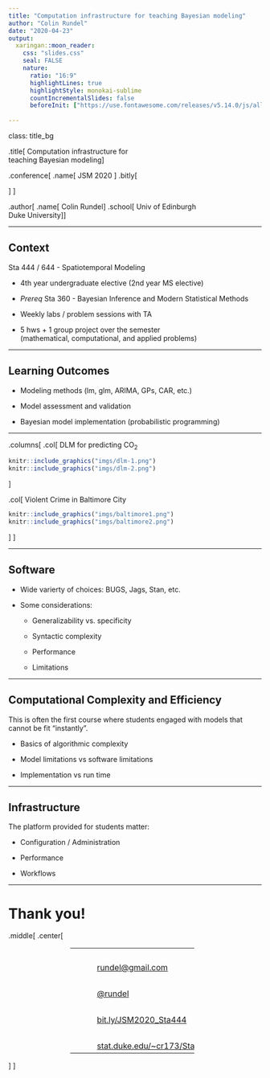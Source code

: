 ```yaml
---
title: "Computation infrastructure for teaching Bayesian modeling"
author: "Colin Rundel"
date: "2020-04-23"
output:
  xaringan::moon_reader:
    css: "slides.css"
    seal: FALSE
    nature:
      ratio: "16:9"
      highlightLines: true
      highlightStyle: monokai-sublime
      countIncrementalSlides: false
      beforeInit: ["https://use.fontawesome.com/releases/v5.14.0/js/all.js"]
      
---
```

class: title_bg

.title[
Computation infrastructure for<br/>teaching Bayesian modeling
]

.conference[
  .name[ 
    JSM 2020 
  ]
  .bitly[ 
    
  ] 
]

.author[
.name[
Colin Rundel
]
.school[
Univ of Edinburgh<br/>
Duke University
]
]

---

## Context

Sta 444 / 644 - Spatiotemporal Modeling

* 4th year undergraduate elective (2nd year MS elective)

* *Prereq* Sta 360 - Bayesian Inference and Modern Statistical Methods

* Weekly labs / problem sessions with TA

* 5 hws + 1 group project over the semester <br/>
(mathematical, computational, and applied problems)

---

## Learning Outcomes

* Modeling methods (lm, glm, ARIMA, GPs, CAR, etc.)

* Model assessment and validation

* Bayesian model implementation (probabilistic programming)

---

.columns[
.col[
DLM for predicting $\text{CO}_2$

```r
knitr::include_graphics("imgs/dlm-1.png")
knitr::include_graphics("imgs/dlm-2.png")
```
]

.col[
Violent Crime in Baltimore City

```r
knitr::include_graphics("imgs/baltimore1.png")
knitr::include_graphics("imgs/baltimore2.png")
```
]
]


---

## Software

* Wide varierty of choices: BUGS, Jags, Stan, etc.

* Some considerations:

  * Generalizability vs. specificity
  
  * Syntactic complexity
  
  * Performance
  
  * Limitations


---

## Computational Complexity and Efficiency

This is often the first course where students engaged with models that cannot be fit "instantly".

* Basics of algorithmic complexity

* Model limitations vs software limitations

* Implementation vs run time

---

## Infrastructure

The platform provided for students matter:

* Configuration / Administration

* Performance

* Workflows

---

# Thank you!

.middle[ .center[

<div style="width: 98%">
<table class="contact" style="text-align: left; margin-left:auto; margin-right:auto; width:50%;">
<tbody>
<tr><td><br/></td><td>&nbsp;&nbsp;&nbsp;</td></tr>
<tr>
  <td style="vertical-align: middle;"> <i class="fas fa-envelope fa-fw fa-2x"></i> </td>
  <td></td>
  <td> 
    <a href="mailto:rundel@gmail.com">rundel@gmail.com</a>
  </td>
</tr>
<tr><td><br/></td></tr>
<tr>
  <td style="vertical-align: middle;"> <i class="fab fa-twitter-square fa-fw fa-2x"></i> </td>
  <td></td>
  <td> 
    <a href="https://twitter.com/rundel">@rundel</a>
  </td>
</tr>
<tr><td><br/></td></tr>
<tr>
  <td style="vertical-align: middle;"> <i class="far fa-file-powerpoint fa-fw fa-2x"></i> </td>
  <td></td>
  <td> 
      <a href="http://bit.ly/JSM2020_Sta444">bit.ly/JSM2020_Sta444</a>
  </td>
</tr>
<tr><td><br/></td></tr>
<tr>
  <td style="vertical-align: middle;"> <i class="fas fa-chalkboard-teacher fa-fw fa-2x"></i> </td>
  <td></td>
  <td> 
    <a href="http://www2.stat.duke.edu/~cr173/Sta444_Fa18/">stat.duke.edu/~cr173/Sta444_Fa18/</a>
  </td>
</tr>
</tbody>
</table>
</div>
] ]
